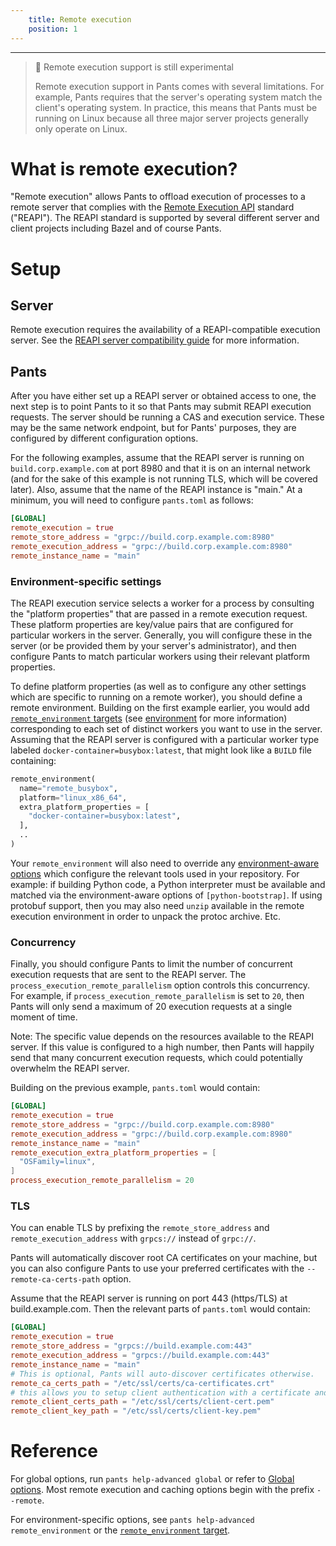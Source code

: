 ```yaml
---
    title: Remote execution
    position: 1
---
```




---

> 🚧 Remote execution support is still experimental
>
> Remote execution support in Pants comes with several limitations. For example, Pants requires that the server's operating system match the client's operating system. In practice, this means that Pants must be running on Linux because all three major server projects generally only operate on Linux.

What is remote execution?
=========================

"Remote execution" allows Pants to offload execution of processes to a remote server that complies with the [Remote Execution API](https://github.com/bazelbuild/remote-apis) standard ("REAPI"). The REAPI standard is supported by several different server and client projects including Bazel and of course Pants.

Setup
=====

Server
------

Remote execution requires the availability of a REAPI-compatible execution server. See the [REAPI server compatibility guide](doc:remote-caching-execution#server-compatibility) for more information.

Pants
-----

After you have either set up a REAPI server or obtained access to one, the next step is to point Pants to it so that Pants may submit REAPI execution requests. The server should be running a CAS and execution service. These may be the same network endpoint, but for Pants' purposes, they are configured by different configuration options.

For the following examples, assume that the REAPI server is running on `build.corp.example.com` at port 8980 and that it is on an internal network (and for the sake of this example is not running TLS, which will be covered later). Also, assume that the name of the REAPI instance is "main." At a minimum, you will need to configure `pants.toml` as follows:

```toml
[GLOBAL]
remote_execution = true
remote_store_address = "grpc://build.corp.example.com:8980"
remote_execution_address = "grpc://build.corp.example.com:8980"
remote_instance_name = "main"
```

### Environment-specific settings

The REAPI execution service selects a worker for a process by consulting the "platform properties" that are passed in a remote execution request. These platform properties are key/value pairs that are configured for particular workers in the server. Generally, you will configure these in the server (or be provided them by your server's administrator), and then configure Pants to match particular workers using their relevant platform properties.

To define platform properties (as well as to configure any other settings which are specific to running on a remote worker), you should define a remote environment. Building on the first example earlier, you would add [`remote_environment` targets](doc:reference-remote_environment) (see [environment](doc:environments) for more information) corresponding to each set of distinct workers you want to use in the server. Assuming that the REAPI server is configured with a particular worker type labeled `docker-container=busybox:latest`, that might look like a `BUILD` file containing:

```python
remote_environment(
  name="remote_busybox",
  platform="linux_x86_64",
  extra_platform_properties = [
    "docker-container=busybox:latest",
  ],
  ..
)
```

Your `remote_environment` will also need to override any [environment-aware options](doc:environments) which configure the relevant tools used in your repository. For example: if building Python code, a Python interpreter must be available and matched via the environment-aware options of `[python-bootstrap]`. If using protobuf support, then you may also need `unzip` available in the remote execution environment in order to unpack the protoc archive. Etc.

### Concurrency

Finally, you should configure Pants to limit the number of concurrent execution requests that are sent to the REAPI server. The `process_execution_remote_parallelism` option controls this concurrency. For example, if `process_execution_remote_parallelism` is set to `20`, then Pants will only send a maximum of 20 execution requests at a single moment of time.

Note: The specific value depends on the resources available to the REAPI server. If this value is configured to a high number, then Pants will happily send that many concurrent execution requests, which could potentially overwhelm the REAPI server.

Building on the previous example, `pants.toml` would contain:

```toml
[GLOBAL]
remote_execution = true
remote_store_address = "grpc://build.corp.example.com:8980"
remote_execution_address = "grpc://build.corp.example.com:8980"
remote_instance_name = "main"
remote_execution_extra_platform_properties = [
  "OSFamily=linux",
]
process_execution_remote_parallelism = 20
```

### TLS

You can enable TLS by prefixing the `remote_store_address` and `remote_execution_address` with `grpcs://` instead of `grpc://`.

Pants will automatically discover root CA certificates on your machine, but you can also configure Pants to use your preferred certificates with the `--remote-ca-certs-path` option.

Assume that the REAPI server is running on port 443 (https/TLS) at build.example.com. Then the relevant parts of `pants.toml` would contain:

```toml
[GLOBAL]
remote_execution = true
remote_store_address = "grpcs://build.example.com:443"
remote_execution_address = "grpcs://build.example.com:443"
remote_instance_name = "main"
# This is optional, Pants will auto-discover certificates otherwise.
remote_ca_certs_path = "/etc/ssl/certs/ca-certificates.crt"
# this allows you to setup client authentication with a certificate and key (mTLS).
remote_client_certs_path = "/etc/ssl/certs/client-cert.pem"
remote_client_key_path = "/etc/ssl/certs/client-key.pem"
```

Reference
=========

For global options, run `pants help-advanced global` or refer to [Global options](doc:reference-global). Most remote execution and caching options begin with the prefix `--remote`.

For environment-specific options, see `pants help-advanced remote_environment` or the [`remote_environment` target](doc:reference-remote_environment).